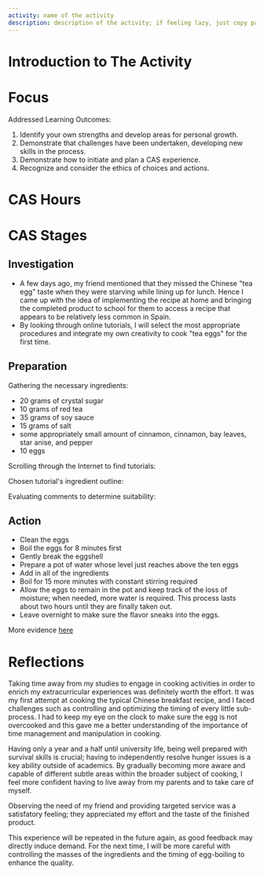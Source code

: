 ```yaml
---
activity: name of the activity
description: description of the activity; if feeling lazy, just copy paste the introduction here lol
---
```


# Introduction to The Activity

# Focus

Addressed Learning Outcomes:

1. Identify your own strengths and develop areas for personal growth.
2. Demonstrate that challenges have been undertaken, developing new skills in the process.
3. Demonstrate how to initiate and plan a CAS experience.
4. Recognize and consider the ethics of choices and actions.

# CAS Hours

<CASStrandsHours creativityHours={0.5} activityHours={0} serviceHours={2.5} />

# CAS Stages

## Investigation

- A few days ago, my friend mentioned that they missed the Chinese "tea egg" taste when they were starving while lining up for lunch. Hence I came up with the idea of implementing the recipe at home and bringing the completed product to school for them to access a recipe that appears to be relatively less common in Spain.
- By looking through online tutorials, I will select the most appropriate procedures and integrate my own creativity to cook "tea eggs" for the first time.

## Preparation

Gathering the necessary ingredients:

- 20 grams of crystal sugar
- 10 grams of red tea
- 35 grams of soy sauce
- 15 grams of salt
- some appropriately small amount of cinnamon, cinnamon, bay leaves, star anise, and pepper
- 10 eggs

Scrolling through the Internet to find tutorials:

<SizedImage
  alt="prep"
  width="497"
  height="883"
  src="https://raw.githubusercontent.com/timthedev07/my-website/dev/assets/cas-evidence/tea-egg-cooking/prep1.PNG"
/>

Chosen tutorial's ingredient outline:

<SizedImage
  alt="prep"
  width="497"
  height="883"
  src="https://raw.githubusercontent.com/timthedev07/my-website/dev/assets/cas-evidence/tea-egg-cooking/prep2.PNG"
/>

Evaluating comments to determine suitability:

<SizedImage
  alt="prep"
  width="497"
  height="883"
  src="https://raw.githubusercontent.com/timthedev07/my-website/dev/assets/cas-evidence/tea-egg-cooking/prep3
  .PNG"
/>

## Action

- Clean the eggs
- Boil the eggs for 8 minutes first
- Gently break the eggshell
- Prepare a pot of water whose level just reaches above the ten eggs
- Add in all of the ingredients
- Boil for 15 more minutes with constant stirring required
- Allow the eggs to remain in the pot and keep track of the loss of moisture; when needed, more water is required. This process lasts about two hours until they are finally taken out.
- Leave overnight to make sure the flavor sneaks into the eggs.

<SizedImage
  alt="prep"
  height="403"
  width="302"
  src="https://raw.githubusercontent.com/timthedev07/my-website/dev/assets/cas-evidence/tea-egg-cooking/clean-eggs-img.jpg"
/>

<SizedImage
  alt="prep"
  width="403"
  height="302"
  src="https://raw.githubusercontent.com/timthedev07/my-website/dev/assets/cas-evidence/tea-egg-cooking/cook.jpg"
/>

More evidence [here](https://drive.google.com/drive/folders/1yl-DHYMyheh3TeNdQrsELRFqy2FJu7_k?usp=sharing)

# Reflections

Taking time away from my studies to engage in cooking activities in order to enrich my extracurricular experiences was definitely worth the effort. It was my first attempt at cooking the typical Chinese breakfast recipe, and I faced challenges such as controlling and optimizing the timing of every little sub-process. I had to keep my eye on the clock to make sure the egg is not overcooked and this gave me a better understanding of the importance of time management and manipulation in cooking.

Having only a year and a half until university life, being well prepared with survival skills is crucial; having to independently resolve hunger issues is a key ability outside of academics. By gradually becoming more aware and capable of different subtle areas within the broader subject of cooking, I feel more confident having to live away from my parents and to take care of myself.

Observing the need of my friend and providing targeted service was a satisfatory feeling; they appreciated my effort and the taste of the finished product.

This experience will be repeated in the future again, as good feedback may directly induce demand. For the next time, I will be more careful with controlling the masses of the ingredients and the timing of egg-boiling to enhance the quality.
